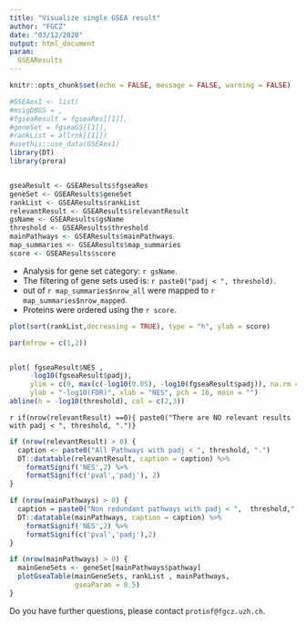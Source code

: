 ```yaml
---
title: "Visualize single GSEA result"
author: "FGCZ"
date: "03/12/2020"
output: html_document
param:
  GSEAResults
---
```


```r

knitr::opts_chunk$set(echo = FALSE, message = FALSE, warning = FALSE)
```


```r
#GSEAex1 <- list(
#msigDBGS = ,
#fgseaResult = fgseaRes[[1]],
#geneSet = fgseaGS[[1]],
#rankList = allrnk[[1]])
#usethis::use_data(GSEAex1)
library(DT)
library(prora)


gseaResult <- GSEAResults$fgseaRes
geneSet <- GSEAResults$geneSet
rankList <- GSEAResults$rankList
relevantResult <- GSEAResults$relevantResult
gsName <- GSEAResults$gsName
threshold <- GSEAResults$threshold
mainPathways <- GSEAResults$mainPathways
map_summaries <- GSEAResults$map_summaries
score <- GSEAResults$score
```

- Analysis for gene set category: `r gsName`.
- The filtering of gene sets used is: `r paste0("padj < ", threshold)`.
- out of `r map_summaries$nrow_all` were mapped to `r map_summaries$nrow_mapped`.
- Proteins were ordered using the `r score`.


```r
plot(sort(rankList,decreasing = TRUE), type = "h", ylab = score)

```


```r
par(mfrow = c(1,2))


plot( fgseaResult$NES ,
     -log10(fgseaResult$padj),
     ylim = c(0, max(c(-log10(0.05), -log10(fgseaResult$padj)), na.rm = TRUE)),
     ylab = "-log10(FDR)", xlab = "NES", pch = 16, main = "")
abline(h = -log10(threshold), col = c(2,3))
```


`r if(nrow(relevantResult) ==0){ paste0("There are NO relevant results with padj < ", threshold, ".")} `

```r
if (nrow(relevantResult) > 0) {
  caption <- paste0("All Pathways with padj < ", threshold, ".")
  DT::datatable(relevantResult, caption = caption) %>% 
    formatSignif('NES',2) %>%
    formatSignif(c('pval','padj'), 2)
}
```


```r
if (nrow(mainPathways) > 0) {
  caption = paste0("Non redundant pathways with padj < ",  threshold,".")
  DT::datatable(mainPathways, caption = caption) %>%
    formatSignif('NES',2) %>%
    formatSignif(c('pval','padj'),2)
}

```


```r
if (nrow(mainPathways) > 0) {
  mainGeneSets <- geneSet[mainPathways$pathway]
  plotGseaTable(mainGeneSets, rankList , mainPathways,
                gseaParam = 0.5)
}
```



Do you have further questions, please contact `protinf@fgcz.uzh.ch`.


